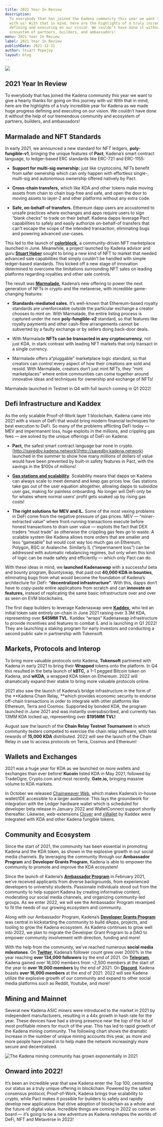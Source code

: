 ```yaml
---
title: 2021 Year In Review
description:
  To everybody that has joined the Kadena community this year we want to give a hearty thanks for going on this journey
  with us! With that in mind, here are the highlights of a truly incredible year for Kadena as we made huge progress
  defining and executing on our vision. We couldn’t have done it without the help of our tremendous community and
  ecosystem of partners, builders, and ambassadors!
menu: 2021 Year In Review
label: 2021 Year In Review
publishDate: 2021-12-31
author: Stuart Popejoy
layout: blog
---
```


![](/assets/blog/1_2140ssAmZmFe0EWflQspAQ.webp)

## 2021 Year In Review

To everybody that has joined the Kadena community this year we want to give a hearty thanks for going on this journey
with us! With that in mind, here are the highlights of a truly incredible year for Kadena as we made huge progress
defining and executing on our vision. We couldn’t have done it without the help of our tremendous community and
ecosystem of partners, builders, and ambassadors!

## Marmalade and NFT Standards

In early 2021, we announced a new standard for NFT ledgers, **poly-fungible-v1**, bringing the unique features of
**Pact**, Kadena’s smart contract language, to ledger-based ERC standards like ERC-721 and ERC-1155:

- **Support for multi-sig ownership:** just like cryptocoins, NFTs benefit from safer ownership which can only happen
  with effortless single-, multi-sig and autonomous ownership offered natively by Pact.

- **Cross-chain transfers,** which like KDA and other tokens make moving assets from chain to chain bug-free and safe,
  and open the door to moving assets to layer-2 and other platforms without any extra code.

- **Safe, on-behalf-of transfers.** Ethereum dapp users are accustomed to unsafe practices where exchanges and apps
  require users to sign “blank checks” to trade on their behalf. Kadena dapps leverage Pact capabilities to safely and
  easily authorize on-behalf-of transfers that can’t escape the scope of the intended transaction, eliminating bugs and
  powering advanced use-cases.

This led to the launch of **[colorblock](https://colorblock.art/),** a community-driven NFT marketplace launched in
June. Meanwhile, a project launched by Kadena advisor and guru **[Stuart Haber](https://immutablerecord.com/)** sought
to bring a new kind of NFT to market that needed advanced sale capabilities that simply couldn’t be handled with simple
ledger-based standards. This kicked off a new stage of innovation determined to overcome the limitations surrounding NFT
sales on leading platforms regarding royalties and other sale controls.

The result was **[Marmalade](https://marmalade.art/),** Kadena’s new offering to power the next generation of NFTs in
crypto and the metaverse, with incredible game-changing features:

- **Standards-mediated sales.** It’s well-known that Ethereum-based royalty standards are unenforceable outside the
  particular exchange a creator chooses to mint on. With Marmalade, the entire listing process is captured under the new
  **poly-fungible-v2** standard, so that features like royalty payments and other cash-flow arrangements cannot be
  subverted by a faulty exchange or by sellers doing back-door deals.

- With Marmalade **NFTs can be transacted in any cryptocurrency**, not just KDA, in stark contrast with leading NFT
  markets that only transact in a single currency.

- Marmalade offers a“pluggable” marketplace logic standard, so that creators can control every aspect of how their
  creations are sold and resold. With Marmalade, creators don’t just mint NFTs, they “mint marketplaces” where entire
  communities can come together around innovative ideas and techniques for ownership and exchange of NFTs!

Marmalade launched in Testnet in Q4 with full launch coming in Q1 2022!

## Defi Infrastructure and Kaddex

As the only scalable Proof-of-Work layer 1 blockchain, Kadena came into 2021 with a vision of DeFi that would bring
modern financial techniques for best execution to DeFi. So many of the problems afflicting DeFi today — MEV and
impermanent loss, huge exploits in the millions, and crippling gas fees — are solved by the unique offerings of DeFi on
Kadena:

- **Pact,** the safest smart contract language bar none in crypto.
  [http://savedby.kadena.network](http://savedby.kadena.network) launched in the summer to show how many millions of
  dollars of value would have been prevented by built-in safety features in Pact, with the savings in the $100s of
  millions!

- **[Gas stations and scalability](https://medium.com/kadena-io/the-first-crypto-gas-station-is-now-on-kadenas-blockchain-6dc43b4b3836)**.
  Scalability means that dapps on Kadena can always scale to meet demand and keep gas prices low. Gas stations take gas
  out of the user equation altogether, allowing dapps to subsidize user gas, making for painless onboarding. No longer
  will DeFi only be for whales where normal users’ profit gets soaked up by rising gas costs!

- **The right solutions for MEV and IL.** Some of the most vexing problems in DeFi come from the negative pressure of
  gas prices. MEV — “miner-extracted value” where front-running transactions execute before honest transactions to drain
  user value — exploits the fact that DEX traders “must trade” as otherwise the crippling gas fees go to waste. A
  scalable system like Kadena allows more orders that are smaller and less “gameable” but would cost way too much gas on
  Ethereum, Polygon, BSC or Avalanche. Similarly IL (“impermanent loss”) can be addressed with automatic rebalancing
  regimes, but only when this kind of logic can be made safely and efficiently — which only Pact can do.

With these ideas in mind, we **launched Kadenaswap** with a successful beta and bounty program, Bountyswap, that paid
out **40,000 KDA in bounties**, eliminating bugs from what would become the foundation of Kadena’s architecture for
DeFi: **“decentralized infrastructure”**. With this, dapps don’t have to copy-paste entire applications from scratch and
can **innovate on features,** instead of replicating the same basic infrastructure over and over as seen on EVM
blockchains.

The first dapp builders to leverage Kadenaswap were **[Kaddex](https://kaddex.com/),** who led an initial token sale
entirely on-chain in June 2021 raising over 3.3M KDA, representing over **$45MM TVL**. Kaddex “wraps” Kadenaswap
infrastructure to provide incentives and features to combat IL and is launching in Q1 2022! They are launching a staking
program for early investors and conducting a second public sale in partnership with Tokensoft.

## Markets, Protocols and Interop

To bring more valuable protocols onto Kadena, **Tokensoft** partnered with Kadena in early 2021 to bring their
**Wrapped** tokens onto the platform. In Q4 this resulted in the beta launch of **kBTC,** a 1–1 pegged Bitcoin token on
Kadena, and **wKDA,** a wrapped KDA token on Ethereum. 2022 will dramatically expand their stable to bring more valuable
protocols online.

2021 also saw the launch of Kadena’s bridge infrastructure in the form of the **Kadena Chain Relay, **which provides
economic security to endorse off-chain transactions in order to integrate with other platforms like Ethereum, Terra and
Cosmos. Supported by bonded KDA, the program launched in June 2021 and was instantly oversubscribed, and currently has
13MM KDA locked up, representing over **$195MM TVL!**

August saw the launch of the **Chain Relay Testnet Tournament** in which community testers competed to exercise the
chain relay software, with total rewards of **15,000 KDA** distributed. 2022 will see the launch of the Chain Relay in
use to access protocols on Terra, Cosmos and Ethereum!

## Wallets and Exchanges

2021 was a huge year for KDA as we launched on more wallets and exchanges than ever before! **Kucoin** listed KDA in May
2021, followed by TradeOgre, Crypto.com and most recently, **Gate.io,** bringing massive volume to KDA markets.

In October we released [Chainweaver Web](https://chainweaver.kadena.network/), which makes Kadena’s in-house wallet/IDE
accessible to a larger audience. This lays the groundwork for integration with the Ledger hardware wallet which is
scheduled for developer beta release in January 2022 and WalletConnect support shortly thereafter. Likewise,
web-extensions [Clover](https://clover.finance/) and [xWallet](https://xwallet.kaddex.com/) by Kaddex were integrated
with KDA and other Kadena fungible tokens.

## Community and Ecosystem

Since the start of 2021, the community has been essential in promoting Kadena and the KDA token, as shown in the
explosive growth in our social media channels. By leveraging the community through our **Ambassador Program** and
**Developer Grants Program**, Kadena is able to empower the community to promote and improve the KDA ecosystem!

Since the launch of Kadena’s
**[Ambassador Program](https://medium.com/kadena-io/kadena-ambassador-program-launch-7ed98c851573)** in February 2021,
we’ve received applicants from diverse backgrounds, from experienced developers to university students. Passionate
individuals stood out from the community to help support Kadena by creating informative content, moderating our social
media channels, and organizing community-led groups. As we enter 2022, we will see the Ambassador Program revamped to
fit the needs of our growing ecosystem and community.

Along with our Ambassador Program, Kadena’s
**[Developer Grants Program](https://github.com/kadena-io/technical-grants)** was central in kickstarting the community
to build dApps, projects, and tooling to grow the Kadena ecosystem. As Kadena continues to grow well into 2022, we plan
to migrate the Developer Grant Program to a DAO to empower community involvement with direction, funding and more!

With the help from the community, we’ve reached numerous **social media milestones**. On
**[Twitter](https://twitter.com/kadena_io)**, Kadena’s follower count grew over 2000% in the year reaching **over
134,000 followers** by the end of 2021. On **[Telegram](https://t.me/kadena_io)**, Kadena gained over 16,000 members
from ~2,500 members at the start of the year to **over 19,000 members** by the end of 2021. On
**[Discord](https://discord.io/kadena)**, Kadena boasts **over 16,000 members** at the end of 2021. 2022 will see Kadena
utilize the explosive growth of our community and expand to other social media platforms such as Reddit, Youtube, and
more!

## Mining and Mainnet

Several new Kadena ASIC miners were introduced to the market in 2021 by independent manufacturers, resulting in a 44x
growth in hash rate for the year. These devices have had a strong presence near the top of the list of most profitable
miners for much of the year. This has led to rapid growth of the Kadena mining community. The following chart shows the
dramatic increase in the number of unique mining accounts this year, as more and more people have joined in to help make
the network increasingly more secure and decentralized.

![The Kadena mining community has grown exponentially in 2021](/assets/blog/1_OWhg_s7f7DBG_BnZpsyIGQ.webp)

## Onward into 2022!

It’s been an incredible year that saw Kadena enter the Top 100, cementing our status as a truly unique offering in
blockchain. Powered by the safest consensus protocol, Proof-of-Work, Kadena brings true scalability to crypto, while
Pact makes it possible for builders to safely and rapidly develop new applications that drive adoption of blockchain as
a whole and the future of digital value. Incredible things are coming in 2022 so come on board — it’s going to be a new
adventure as Kadena reshapes the worlds of DeFi, NFT and Metaverse in 2022!
